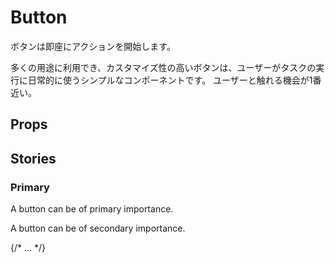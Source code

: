 
<Meta of={ButtonStories} />

# Button
ボタンは即座にアクションを開始します。

多くの用途に利用でき、カスタマイズ性の高いボタンは、ユーザーがタスクの実行に日常的に使うシンプルなコンポーネントです。
ユーザーと触れる機会が1番近い。

<Primary />

## Props

<Controls />

## Stories

### Primary

A button can be of primary importance.

<Story of={ButtonStories.Primary} />

A button can be of secondary importance.

<Story of={ButtonStories.Secondary} />

{/* ... */}